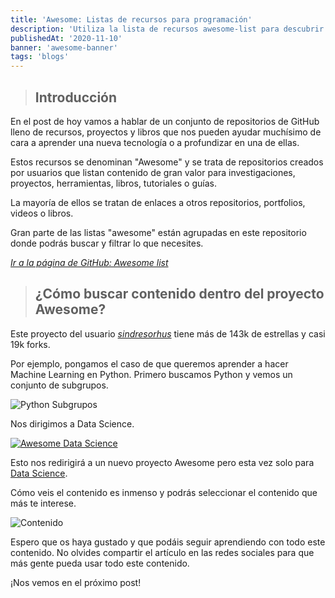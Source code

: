 ```yaml
---
title: 'Awesome: Listas de recursos para programación'
description: 'Utiliza la lista de recursos awesome-list para descubrir y conocer nuevas tecnologías'
publishedAt: '2020-11-10'
banner: 'awesome-banner'
tags: 'blogs'
---
```

> ## Introducción
En el post de hoy vamos a hablar de un conjunto de repositorios de GitHub lleno de recursos, proyectos y libros que nos pueden ayudar muchísimo de cara a aprender una nueva tecnología o a profundizar en una de ellas.

Estos recursos se denominan "Awesome" y se trata de repositorios creados por usuarios que listan contenido de gran valor para investigaciones, proyectos, herramientas, libros, tutoriales o guías.

La mayoría de ellos se tratan de enlaces a otros repositorios, portfolios, videos o libros.

Gran parte de las listas "awesome" están agrupadas en este repositorio donde podrás buscar y filtrar lo que necesites.

[*Ir a la página de GitHub: Awesome list*](https://github.com/sindresorhus/awesome)

> ## ¿Cómo buscar contenido dentro del proyecto Awesome?
Este proyecto del usuario [*sindresorhus*](https://github.com/sindresorhus/) tiene más de 143k de estrellas y casi 19k forks.

Por ejemplo, pongamos el caso de que queremos aprender a hacer Machine Learning en Python. Primero buscamos Python y vemos un conjunto de subgrupos.

![Python Subgrupos](https://i.gyazo.com/2bb4ca1364962901dd0b26c20b4edfef.png)

Nos dirigimos a Data Science.

[![Awesome Data Science](https://i.gyazo.com/9a3ac425d34ae362cbe4be64bdf80806.png)](https://github.com/krzjoa/awesome-python-data-science)

Esto nos redirigirá a un nuevo proyecto Awesome pero esta vez solo para [Data Science](https://github.com/krzjoa/awesome-python-data-science).

Cómo veis el contenido es inmenso y podrás seleccionar el contenido que más te interese.

![Contenido](https://i.gyazo.com/9327d01c326d88d70ac705ade33cd3a2.png)

Espero que os haya gustado y que podáis seguir aprendiendo con todo este contenido. No olvides compartir el artículo en las redes sociales para que más gente pueda usar todo este contenido.

¡Nos vemos en el próximo post!
